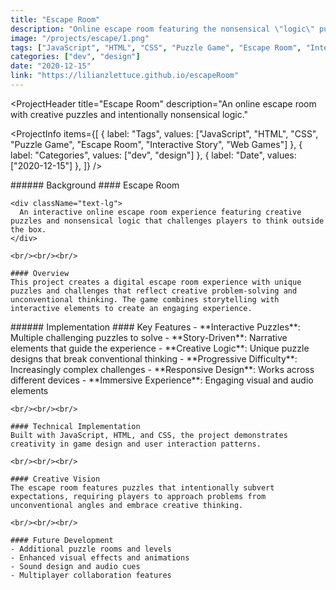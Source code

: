 ```yaml
---
title: "Escape Room"
description: "Online escape room featuring the nonsensical \"logic\" puzzles of my deranged high-schooler mind."
image: "/projects/escape/1.png"
tags: ["JavaScript", "HTML", "CSS", "Puzzle Game", "Escape Room", "Interactive Story", "Web Games"]
categories: ["dev", "design"]
date: "2020-12-15"
link: "https://lilianzlettuce.github.io/escapeRoom"
---
```


<ProjectHeader
  title="Escape Room"
  description="An online escape room with creative puzzles and intentionally nonsensical logic."
>
  <ProjectInfo
    items={[
      { label: "Tags", values: ["JavaScript", "HTML", "CSS", "Puzzle Game", "Escape Room", "Interactive Story", "Web Games"] },
      { label: "Categories", values: ["dev", "design"] },
      { label: "Date", values: ["2020-12-15"] },
    ]}
  />
</ProjectHeader>

<SplitSection>
  <SectionColumn size={4}>
    ###### Background
  </SectionColumn>
  <SectionColumn size={12}>
    #### Escape Room

    <div className="text-lg">
      An interactive online escape room experience featuring creative puzzles and nonsensical logic that challenges players to think outside the box.
    </div>

    <br/><br/><br/>

    #### Overview
    This project creates a digital escape room experience with unique puzzles and challenges that reflect creative problem-solving and unconventional thinking. The game combines storytelling with interactive elements to create an engaging experience.
  </SectionColumn>
  <SectionColumn size={2}>
  </SectionColumn>
</SplitSection>

<SplitSection>
  <SectionColumn size={4}>
    ###### Implementation
  </SectionColumn>
  <SectionColumn size={12}>
    #### Key Features
    - **Interactive Puzzles**: Multiple challenging puzzles to solve
    - **Story-Driven**: Narrative elements that guide the experience
    - **Creative Logic**: Unique puzzle designs that break conventional thinking
    - **Progressive Difficulty**: Increasingly complex challenges
    - **Responsive Design**: Works across different devices
    - **Immersive Experience**: Engaging visual and audio elements

    <br/><br/><br/>

    #### Technical Implementation
    Built with JavaScript, HTML, and CSS, the project demonstrates creativity in game design and user interaction patterns.

    <br/><br/><br/>

    #### Creative Vision
    The escape room features puzzles that intentionally subvert expectations, requiring players to approach problems from unconventional angles and embrace creative thinking.

    <br/><br/><br/>

    #### Future Development
    - Additional puzzle rooms and levels
    - Enhanced visual effects and animations
    - Sound design and audio cues
    - Multiplayer collaboration features
  </SectionColumn>
  <SectionColumn size={2}>
  </SectionColumn>
</SplitSection>